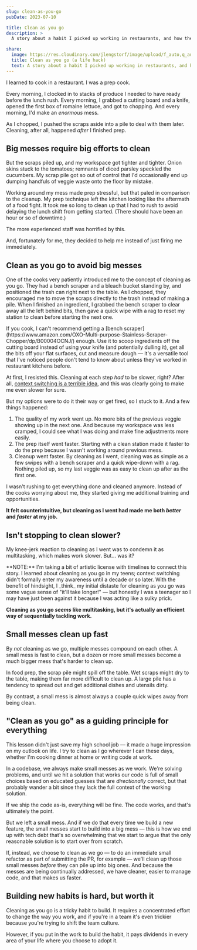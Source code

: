 ```yaml
---
slug: clean-as-you-go
pubDate: 2023-07-10

title: Clean as you go
description: >
  A story about a habit I picked up working in restaurants, and how the lesson I learned still helps me write better software to this day.

share:
  image: https://res.cloudinary.com/jlengstorf/image/upload/f_auto,q_auto/lwj/blog/clean-as-you-go.jpg
  title: Clean as you go (a life hack)
  text: A story about a habit I picked up working in restaurants, and how the lesson I learned still helps me write better software to this day.
---
```



<YouTube id="a7_kghlRfeI" />

I learned to cook in a restaurant. I was a prep cook.

Every morning, I clocked in to stacks of produce I needed to have ready before the lunch rush. Every morning, I grabbed a cutting board and a knife, opened the first box of romaine lettuce, and got to chopping. And every morning, I'd make an _enormous_ mess.

As I chopped, I pushed the scraps aside into a pile to deal with them later. Cleaning, after all, happened _after_ I finished prep.

## Big messes require big efforts to clean

But the scraps piled up, and my workspace got tighter and tighter. Onion skins stuck to the tomatoes; remnants of diced parsley speckled the cucumbers. My scrap pile got so out of control that I'd occasionally end up dumping handfuls of veggie waste onto the floor by mistake.

Working around my mess made prep stressful, but that paled in comparison to the cleanup. My prep technique left the kitchen looking like the aftermath of a food fight. It took me so long to clean up that I had to rush to avoid delaying the lunch shift from getting started. (There should have been an hour or so of downtime.)

The more experienced staff was horrified by this.

And, fortunately for me, they decided to help me instead of just firing me immediately.

## Clean as you go to avoid big messes

One of the cooks very patiently introduced me to the concept of cleaning as you go. They had a bench scraper and a bleach bucket standing by, and positioned the trash can right next to the table. As I chopped, they encouraged me to move the scraps directly to the trash instead of making a pile. When I finished an ingredient, I grabbed the bench scraper to clear away all the left behind bits, then gave a quick wipe with a rag to reset my station to clean before starting the next one.

<Aside>
  If you cook, I can't recommend getting a [bench
  scraper](https://www.amazon.com/OXO-Multi-purpose-Stainless-Scraper-Chopper/dp/B00004OCNJ/)
  enough. Use it to scoop ingredients off the cutting board instead of using
  your knife (and potentially dulling it), get all the bits off your flat
  surfaces, cut and measure dough — it's a versatile tool that I've noticed
  people don't tend to know about unless they've worked in restaurant kitchens
  before.
</Aside>

At first, I resisted this. Cleaning at each step _had_ to be slower, right? After all, [context switching is a terrible idea](https://www.jason.energy/context-switching/), and this was clearly going to make me even slower for sure.

But my options were to do it their way or get fired, so I stuck to it. And a few things happened:

1. The quality of my work went up. No more bits of the previous veggie showing up in the next one. And because my workspace was less cramped, I could see what I was doing and make fine adjustments more easily.
2. The prep itself went faster. Starting with a clean station made it faster to do the prep because I wasn't working around previous mess.
3. Cleanup went faster. By cleaning as I went, cleaning was as simple as a few swipes with a bench scraper and a quick wipe-down with a rag. Nothing piled up, so my last veggie was as easy to clean up after as the first one.

I wasn't rushing to get everything done and cleaned anymore. Instead of the cooks worrying about me, they started giving me additional training and opportunities.

**It felt counterintuitive, but cleaning as I went had made me both _better_ and _faster_ at my job.**

## Isn't stopping to clean slower?

My knee-jerk reaction to cleaning as I went was to condemn it as multitasking, which makes work slower. But... was it?

<Aside>
  **NOTE:** I'm taking a bit of artistic license with timelines to connect this
  story. I learned about cleaning as you go in my teens; context switching
  didn't formally enter my awareness until a decade or so later. With the
  benefit of hindsight, I _think_ my initial distaste for cleaning as you go was
  some vague sense of "it'll take longer!" — but honestly I was a teenager so I
  may have just been against it because I was acting like a sulky prick.
</Aside>

**Cleaning as you go _seems_ like multitasking, but it's actually an efficient way of sequentially tackling work.**

## Small messes clean up fast

By _not_ cleaning as we go, multiple messes compound on each other. A small mess is fast to clean, but a dozen or more small messes become a much bigger mess that's harder to clean up.

In food prep, the scrap pile might spill off the table. Wet scraps might dry to the table, making them far more difficult to clean up. A large pile has a tendency to spread out and get additional dishes and utensils dirty.

By contrast, a small mess is almost always a couple quick wipes away from being clean.

## "Clean as you go" as a guiding principle for everything

This lesson didn't just save my high school job — it made a huge impression on my outlook on life. I try to clean as I go wherever I can these days, whether I'm cooking dinner at home or writing code at work.

In a codebase, we always make small messes as we work. We're solving problems, and until we hit a solution that works our code is full of small choices based on educated guesses that are _directionally_ correct, but that probably wander a bit since they lack the full context of the working solution.

If we ship the code as-is, everything will be fine. The code works, and that's ultimately the point.

But we left a small mess. And if we do that every time we build a new feature, the small messes start to build into a big mess — this is how we end up with tech debt that's so overwhelming that we start to argue that the only reasonable solution is to start over from scratch.

If, instead, we choose to clean as we go — to do an immediate small refactor as part of submitting the PR, for example — we'll clean up those small messes _before_ they can pile up into big ones. And because the messes are being continually addressed, we have cleaner, easier to manage code, and that makes us faster.

## Building new habits is hard, but worth it

Cleaning as you go is a tricky habit to build. It requires a concentrated effort to change the way you work, and if you're in a team it's even trickier because you're trying to shift the team culture.

However, if you put in the work to build the habit, it pays dividends in every area of your life where you choose to adopt it.

